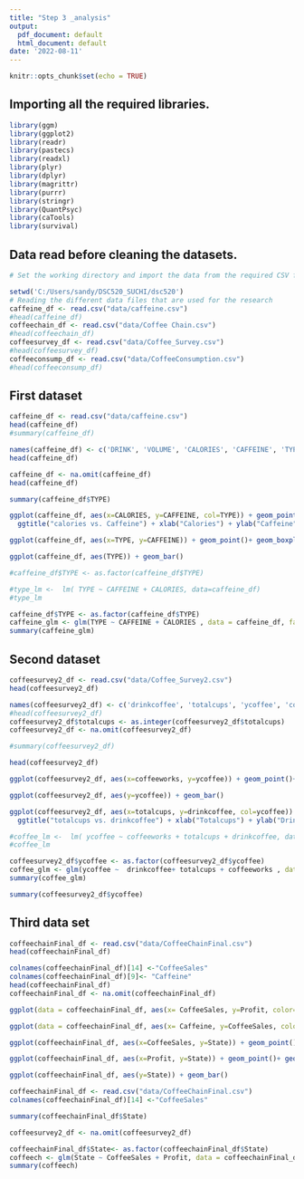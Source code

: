 ---
title: "Step 3 _analysis"
output:
  pdf_document: default
  html_document: default
date: '2022-08-11'
---

```{r setup, include=FALSE}
knitr::opts_chunk$set(echo = TRUE)
```

## Importing all the required libraries.

```{r include=TRUE, echo=FALSE, message = FALSE, warning = FALSE}
library(ggm)
library(ggplot2)
library(readr)
library(pastecs)
library(readxl)
library(plyr)
library(dplyr)
library(magrittr)
library(purrr)
library(stringr)
library(QuantPsyc)
library(caTools)
library(survival)
```

## Data read before cleaning the datasets.
```{r include=TRUE,echo=FALSE, message = FALSE, warning = FALSE}
# Set the working directory and import the data from the required CSV files.

setwd('C:/Users/sandy/DSC520_SUCHI/dsc520')
# Reading the different data files that are used for the research
caffeine_df <- read.csv("data/caffeine.csv")
#head(caffeine_df)
coffeechain_df <- read.csv("data/Coffee Chain.csv")
#head(coffeechain_df)
coffeesurvey_df <- read.csv("data/Coffee_Survey.csv")
#head(coffeesurvey_df)
coffeeconsump_df <- read.csv("data/CoffeeConsumption.csv")
#head(coffeeconsump_df)
```

## First dataset

```{r include=TRUE, echo=TRUE}
caffeine_df <- read.csv("data/caffeine.csv")
head(caffeine_df)
#summary(caffeine_df)
```
```{r include=TRUE, echo=TRUE}

names(caffeine_df) <- c('DRINK', 'VOLUME', 'CALORIES', 'CAFFEINE', 'TYPE')
head(caffeine_df)
```

```{r include=TRUE, echo=TRUE}
caffeine_df <- na.omit(caffeine_df)
head(caffeine_df)

```


```{r include=TRUE, echo=TRUE}
summary(caffeine_df$TYPE)
```



```{r include=TRUE, echo=TRUE}
ggplot(caffeine_df, aes(x=CALORIES, y=CAFFEINE, col=TYPE)) + geom_point() + 
  ggtitle("calories vs. Caffeine") + xlab("Calories") + ylab("Caffeine")
```
```{r include=TRUE, echo=TRUE}
ggplot(caffeine_df, aes(x=TYPE, y=CAFFEINE)) + geom_point()+ geom_boxplot()

```

```{r include=TRUE, echo=TRUE}
ggplot(caffeine_df, aes(TYPE)) + geom_bar()

```
```{r include=TRUE, echo=TRUE}
#caffeine_df$TYPE <- as.factor(caffeine_df$TYPE)

#type_lm <-  lm( TYPE ~ CAFFEINE + CALORIES, data=caffeine_df)
#type_lm

```



```{r include=TRUE, echo=TRUE}
caffeine_df$TYPE <- as.factor(caffeine_df$TYPE)
caffeine_glm <- glm(TYPE ~ CAFFEINE + CALORIES , data = caffeine_df, family = binomial())
summary(caffeine_glm)

```

## Second dataset

```{r include=TRUE, echo=TRUE}
coffeesurvey2_df <- read.csv("data/Coffee_Survey2.csv")
head(coffeesurvey2_df)

```
```{r include=TRUE, echo=TRUE}
names(coffeesurvey2_df) <- c('drinkcoffee', 'totalcups', 'ycoffee', 'coffeeworks')
#head(coffeesurvey2_df)
coffeesurvey2_df$totalcups <- as.integer(coffeesurvey2_df$totalcups)
coffeesurvey2_df <- na.omit(coffeesurvey2_df)

#summary(coffeesurvey2_df)
```


```{r include=TRUE, echo=TRUE}

head(coffeesurvey2_df)

```

```{r include=TRUE, echo=TRUE}
ggplot(coffeesurvey2_df, aes(x=coffeeworks, y=ycoffee)) + geom_point()+ geom_boxplot()

```
```{r include=TRUE, echo=TRUE}
ggplot(coffeesurvey2_df, aes(y=ycoffee)) + geom_bar()

```


```{r include=TRUE, echo=TRUE}
ggplot(coffeesurvey2_df, aes(x=totalcups, y=drinkcoffee, col=ycoffee)) + geom_point() + 
  ggtitle("totalcups vs. drinkcoffee") + xlab("Totalcups") + ylab("Drink Coffee")
```
```{r include=TRUE, echo=TRUE}
#coffee_lm <-  lm( ycoffee ~ coffeeworks + totalcups + drinkcoffee, data=coffeesurvey2_df)
#coffee_lm

```



```{r include=TRUE, echo=TRUE}
coffeesurvey2_df$ycoffee <- as.factor(coffeesurvey2_df$ycoffee)
coffee_glm <- glm(ycoffee ~  drinkcoffee+ totalcups + coffeeworks , data = coffeesurvey2_df, family = binomial())
summary(coffee_glm)
```

```{r include=TRUE, echo=TRUE}
summary(coffeesurvey2_df$ycoffee)
```


## Third data set
```{r include=TRUE, echo=TRUE}
coffeechainFinal_df <- read.csv("data/CoffeeChainFinal.csv")
head(coffeechainFinal_df)
```

```{r include=TRUE, message = FALSE, warning = FALSE}
colnames(coffeechainFinal_df)[14] <-"CoffeeSales"
colnames(coffeechainFinal_df)[9]<- "Caffeine"
head(coffeechainFinal_df)
coffeechainFinal_df <- na.omit(coffeechainFinal_df)
```


```{r include=TRUE, message = FALSE, warning = FALSE}
ggplot(data = coffeechainFinal_df, aes(x= CoffeeSales, y=Profit, color=State)) +  geom_point()
```
```{r include=TRUE, message = FALSE, warning = FALSE}
ggplot(data = coffeechainFinal_df, aes(x= Caffeine, y=CoffeeSales, color=State)) +  geom_point()
```


```{r include=TRUE, echo=TRUE}
ggplot(coffeechainFinal_df, aes(x=CoffeeSales, y=State)) + geom_point()+ geom_boxplot()

```

```{r include=TRUE, echo=TRUE}
ggplot(coffeechainFinal_df, aes(x=Profit, y=State)) + geom_point()+ geom_boxplot()

```





```{r include=TRUE, echo=TRUE}
ggplot(coffeechainFinal_df, aes(y=State)) + geom_bar()

```

```{r include=TRUE, message = FALSE, warning = FALSE}
coffeechainFinal_df <- read.csv("data/CoffeeChainFinal.csv")
colnames(coffeechainFinal_df)[14] <-"CoffeeSales"
```


```{r include=TRUE, echo=TRUE}
summary(coffeechainFinal_df$State)
```

```{r include=TRUE, message = FALSE, warning = FALSE}
coffeesurvey2_df <- na.omit(coffeesurvey2_df)

```


```{r include=TRUE, message = FALSE, warning = FALSE}

coffeechainFinal_df$State<- as.factor(coffeechainFinal_df$State)
coffeech <- glm(State ~ CoffeeSales + Profit, data = coffeechainFinal_df, family = binomial())
summary(coffeech)
```
